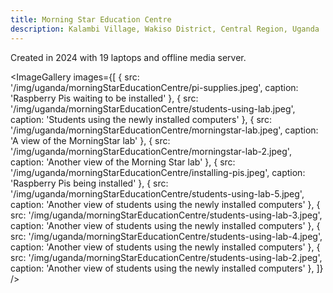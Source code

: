 ```yaml
---
title: Morning Star Education Centre
description: Kalambi Village, Wakiso District, Central Region, Uganda
---
```



<LabHeader
 location="Kalambi Village, Wakiso District, Central Region, Uganda"
 locationUrl="https://maps.app.goo.gl/dtpfse9CUbLpU9rb6"
 dateEstablished="2024"
/>

Created in 2024 with 19 laptops and offline media server.


<ImageGallery images={[
  {
    src: '/img/uganda/morningStarEducationCentre/pi-supplies.jpeg',
    caption: 'Raspberry Pis waiting to be installed'
  },
  {
    src: '/img/uganda/morningStarEducationCentre/students-using-lab.jpeg',
    caption: 'Students using the newly installed computers'
  },
  {
    src: '/img/uganda/morningStarEducationCentre/morningstar-lab.jpeg',
    caption: 'A view of the MorningStar lab'
  },
  {
    src: '/img/uganda/morningStarEducationCentre/morningstar-lab-2.jpeg',
    caption: 'Another view of the Morning Star lab'
  },
  {
    src: '/img/uganda/morningStarEducationCentre/installing-pis.jpeg',
    caption: 'Raspberry Pis being installed'
  },
  {
    src: '/img/uganda/morningStarEducationCentre/students-using-lab-5.jpeg',
    caption: 'Another view of students using the newly installed computers'
  },
  {
    src: '/img/uganda/morningStarEducationCentre/students-using-lab-3.jpeg',
    caption: 'Another view of students using the newly installed computers'
  },
  {
    src: '/img/uganda/morningStarEducationCentre/students-using-lab-4.jpeg',
    caption: 'Another view of students using the newly installed computers'
  },
  {
    src: '/img/uganda/morningStarEducationCentre/students-using-lab-2.jpeg',
    caption: 'Another view of students using the newly installed computers'
  },
]} />


